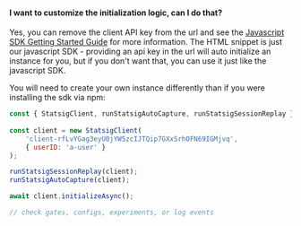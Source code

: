 
#### I want to customize the initialization logic, can I do that?

Yes, you can remove the client API key from the url and see the [Javascript SDK Getting Started Guide](https://docs.statsig.com/client/javascript-sdk#getting-started) for more information.  The HTML snippet is just our javascript SDK - providing an api key in the url will auto initialize an instance for you, but if you don't want that, you can use it just like the javascript SDK.

You will need to create your own instance differently than if you were installing the sdk via npm:

```js
const { StatsigClient, runStatsigAutoCapture, runStatsigSessionReplay } = window.Statsig;
    
const client = new StatsigClient(
    'client-rfLvYGag3eyU0jYW5zcIJTQip7GXxSrhOFN69IGMjvq', 
    { userID: 'a-user' }
);

runStatsigSessionReplay(client);
runStatsigAutoCapture(client);

await client.initializeAsync();

// check gates, configs, experiments, or log events
```
```
